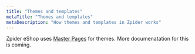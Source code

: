 ```yaml
---
title: "Themes and templates"
metaTitle: "Themes and templates"
metaDescription: "How themes and templates in Zpider works"
---
```


Zpider eShop uses [Master Pages](https://docs.microsoft.com/en-us/aspnet/web-forms/overview/older-versions-getting-started/master-pages/creating-a-site-wide-layout-using-master-pages-cs) for themes. More documenatation for this is coming.
